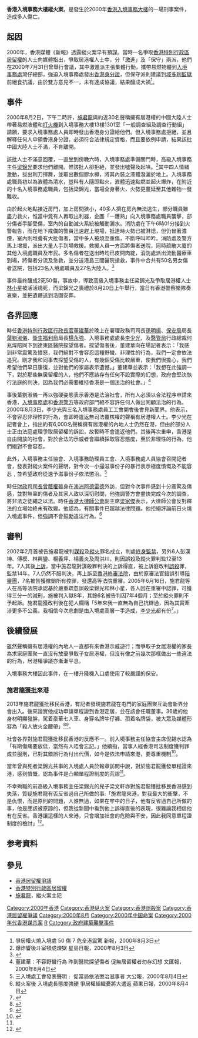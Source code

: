 {{Infobox civilian attack
| title         = 入境事務大樓縱火案
| image         = File:HK ImmgrationTower Entrance.JPG
| alt           = 縱火案發生於入境事務大樓13樓1301室
| caption       = 縱火案發生於入境事務大樓13樓1301室
| location      = {{CNHK}}[[灣仔|灣仔]][[告士打道|告士打道]]7號<br>[[入境事務大樓|入境事務大樓]]13樓1301室
| target        = 申領[[香港身分證|香港身分證]]
| coordinates   = {{coord|22.279795|114.172995|region:HK}}
| date          = {{start date|2000|08|02}}
| time          = 18:00
| timezone      = GMT+8
| type          = [[謀殺|謀殺]]、[[誤殺|誤殺]]、[[縱火|縱火]]
| fatalities    = 梁錦光、林小星
| injuries      = 50人
| victims       = 梁錦光
| perpetrators  = [[施君龍|施君龍]]
| assailants    = 施君龍、彭漢坤、傅模、林興鑾<br>楊義坪、楊義炎、周洪川
| weapons       = 易燃液體、[[打火機|打火機]]
| numparts      = 約30人
| dfens         = 入境事務處職員
| motive        = 一群聲稱擁有[[香港特別行政區居留權|香港特別行政區居留權]]的[[中國大陸|中國大陸]]人士企圖強迫入境事務處職員發出香港身分證
| inquiry       = 案件編號﹕HCCC 6/2001
| accused       = 施君龍、彭漢坤、傅模、林興鑾<br>楊義坪、楊義炎、周洪川
| convicted     = 施君龍謀殺及縱火罪名成立；彭漢坤、傅模、林興鑾、楊義坪、楊義炎、周洪川誤殺及縱火罪名成立
| convictions   = 施君龍被判處[[終身監禁|終身監禁]]；其餘6名被告被判監12至13年
| charges       = 謀殺、誤殺、縱火
| litigation    = 上訴庭改判施君龍誤殺罪成，監禁14年，其後7名被告獲[[香港終審法院|香港終審法院]]撤銷所有控罪，發還[[香港高等法院|香港高等法院]]重審，7名被告在重審中認罪，獲扣減三分之一的刑期，施君龍被判入獄8年，其餘6名被告判囚7年4個月，而縱火罪則不予起訴。
}}
'''香港入境事務大樓縱火案'''，是發生於2000年[[香港|香港]][[入境事務大樓|入境事務大樓]]的一場刑事案件，造成多人傷亡。

==起因==
2000年，香港媒體《新報》透露縱火案早有預謀。當時一名爭取[[香港特別行政區居留權|香港特別行政區居留權]]的人士向媒體指出，爭取居港權人士中，分「激進」及「保守」兩派，他們在2000年7月31日曾舉行會議，其中激進派主張集體行動，攜帶易燃物體到[[入境事務處|入境事務處]]灣仔總部，強迫入境事務處發出[[香港身分證|香港身分證]]，但保守派則建議到[[域多利監獄|域多利監獄]]前絕食抗議，由於雙方意見不一，未有達成協議，結果釀成大禍<ref>爭居權火燒入境處 50 傷 7 危全港震驚 新報，2000年8月3日</ref>。

==事件==
2000年8月2日，下午二時許，[[施君龍|施君龍]]與約近30名聲稱擁有居港權的中國大陸人士帶著易燃液體和[[打火機|打火機]]到入境事務大樓13樓1301室「一般調查組及調查行動組」請願，要求入境事務處人員即時發出香港身分證給他們。但入境事務處拒絕，並且解釋任何人申領香港身分證，必須符合法律規定資格，而且要依例申請，結果該批中國大陸人士不滿，不肯離開。

該批人士不滿意回覆，一直坐到傍晚六時，入境事務處準備關門時，高級入境事務主任[[梁錦光|梁錦光]]要求他們離開。惟該批人卻拒絕，並發出噓聲及起哄。<ref>爆炸響後斗室頓成煉獄 星島日報，2000年8月3日</ref>其中四人情緒激動，拔出利刀揮舞，並取出數個膠水樽，將其內裝之液體潑灑於地上。入境事務處職員初以為液體為清水，豈料有人隨即點火，液體迅速點燃並起火爆炸，在附近的十名入境事務處職員，包括梁錦光，當場全身著火，火勢更蔓延至其他雜物一發難收。

由於起火地點接近房門，加上房間狹小，40多人擠在房內無法逃生，部分職員雖盡力救火，惟當中竟有人再取出利器，企圖「一鑊熟」向入境事務處職員襲擊，部分傷者手腳受傷，室內的自動滅火系統被觸動灑水。消防處在下午6時01分接到火警報告，而在地下戒備的警員迅速趕上現場，抵達時火勢已被淋熄，但仍冒著濃煙，室內則堆疊有大批傷者，當中多人被燒至重傷，不斷呼叫呻吟。消防處及警方馬上增援，派出大量人手到場救援。救援人員一方面將傷者送院，同時疏散大廈的其他入境處職員及市民。多名傷者在送出時均已皮開肉綻，消防處派出流動醫療車到場，將傷者分流及急救，並分送港島三間醫院搶救，事件中合共有50名男女傷者送院，包括23名入境處職員及27名大陸人。<ref>{{cite news|url=http://std.stheadline.com/archive/fullstory.asp?andor=or&year1=2000&month1=8&day1=3&year2=2000&month2=8&day2=3&category=all&id=20000803a01&keyword1=&keyword2=|title=暴徒縱火衝擊入境處50傷|work=[[星島日報|星島日報]]|date=2000年8月3日|accessdate=2010年10月3日|language=zh-hk|archive-date=2019年6月26日|archive-url=https://web.archive.org/web/20190626032829/http://std.stheadline.com/archive/fullstory.asp?andor=or&year1=2000&month1=8&day1=3&year2=2000&month2=8&day2=3&category=all&id=20000803a01&keyword1=&keyword2=|dead-url=no}}</ref>

事件最終釀成2死50傷，事故中，導致高級入境事務主任梁錦光及爭取居港權人士[[林小星|林小星]]被活活燒死，而梁錦光之喪禮於8月20日上午舉行，當日有香港警察樂隊奏哀樂，並把遺體送到浩園安葬。

==各界回應==
時任[[香港特別行政區行政長官|香港特別行政區行政長官]][[董建華|董建華]]於晚上在署理政務司司長[[孫明揚|孫明揚]]、[[保安局_(香港)|保安局]]局長[[葉劉淑儀|葉劉淑儀]]、[[衛生福利局|衛生福利局]]局長[[楊永強|楊永強]]、入境事務處處長[[李少光|李少光]]，及[[醫管局|醫管局]]行政總裁何兆煒陪同下到達東區醫院探望傷者。探望傷者後，董建華向在場記者表示：「我感到非常震驚及憤怒，我們絕對不會容忍這種野蠻、非理性的行為，我們一定會依法追究。剛才我和同事去探望受傷的人，有幾個受傷比較嚴重，使我們很擔心，我們希望他們早日康復，並對他們的家屬表示遺憾。」董建華並表示：「我想在此強調一下，對於那些無居留權的人，他們不應該存有任何不設實際的幻想，政府會堅決執行法庭的判決，因為我們必需要維持香港是一個法治的社會。」<ref>董建華：不容野蠻行為 昨到醫院探望傷者 促無居留權者勿存幻想 文匯報，2000年8月4日</ref>

事後葉劉淑儀一再以強硬姿態表示香港是法治社會，所有人必須以合法程序申請來香港，[[入境事務處|入境事務處]]和[[香港警方|香港警方]]等政府部門絕不容許任何人做出罔顧法治的行為。2000年8月3日，李少光與三名入境事務處員工工會開會後會見新聞界。他表示，不會容忍非理性的行為，會即時遣返無司法覆核權的聲稱有居港權人士。李少光在記者會上，指出約有6,000名聲稱擁有居港權的內地人士仍然在港，但由於部分人士正由法庭處理爭取居留權的訴訟，故暫時不會遣返他們。其後再次重申，香港是自由開放的社會，對於合法的示威者會繼續採取容忍態度，至於非理性的行為，他們絕對不會容忍。

此外，入境事務主任協會、入境事務助理員工會、入境事務處人員協會召開記者會，發表對縱火案件的聲明，對今次一小撮滋事份子的暴行表示極度憤慨及不能容忍﹐並希望政府從速予滋事份子依法懲治。<ref>三入境處工會發表聲明﹕ 促當局依法懲治滋事者 大公報，2000年8月4日</ref>

時任[[財政司司長|財政司司長]][[曾蔭權|曾蔭權]]雖身在[[澳洲|澳洲]][[阿德雷德|阿德雷德]]外訪，但對今次事件感到十分震驚及傷感，並對無辜的傷者及其家人致以深切慰問，他強調警方會盡快完成今次的調查，將非法之徒繩之以法。時任[[香港大律師公會|香港大律師公會]]副主席[[梁家傑|梁家傑]]表示，大律師公會反對釋法的立場始終未有改變。他認為，有關事件已超越法律問題。他拒絕評論前日火燒入境處事件，但強調不會鼓勵違法行為。<ref>縱火案後 入境處長態度強硬 爭居權組織憂將大遣返 蘋果日報，2000年8月4日</ref>

==審判==
2002年2月首被告施君龍被判[[謀殺|謀殺]]及[[縱火|縱火]]罪名成立，判處[[終身監禁|終身監禁]]，另外6人彭漢坤、傅模、林興鑾、楊義坪、楊義炎及周洪川，則因誤殺及縱火罪判監12至13年。7人其後[[上訴|上訴]]，當中施君龍對謀殺罪判決的上訴得直，被上訴庭改判[[誤殺|誤殺]]罪，監禁14年。7人仍然不服判決，再上訴至[[香港終審法院|香港終審法院]]，由於原審法官錯誤引導[[陪審團|陪審團]]，7名被告獲撤銷所有控罪，發還高等法院重審。2005年6月16日，施君龍等人在高等法院承認基於嚴重疏忽誤殺梁錦光和林小星，各人因在重審中認罪，可獲得三分一的減刑，施被判入獄8年，其餘6名被告判囚7年4個月；至於縱火罪則不予起訴。施君龍獲改判後在犯人欄稱「5年來我一直無為自己抗辯過，因為其實牽涉更多不公義。我相信今次悲劇是由入境處高層一手造成，[[李少光|李少光]]都有份<ref name="施君龍稱李少光造成縱火案">{{cite news |title=施君龍竟稱：悲劇由入境處造成 |url=http://paper.wenweipo.com/2005/06/18/HK0506180037.htm |accessdate=2020-01-02 |work=文匯報 |date=2005-06-18 |archive-date=2020-01-02 |archive-url=https://web.archive.org/web/20200102111444/http://paper.wenweipo.com/2005/06/18/HK0506180037.htm |dead-url=no }}</ref>。」

==後續發展==
雖然聲稱擁有居港權的內地人一直都有來香港示威遊行；而爭取子女居港權的家長為求家庭團聚一直沒有放棄爭取子女居港權，但沒有像之前幾次那樣做出一些違法的行為，居港權爭議亦漸漸平息。

入境事務大樓因此事件，在一樓升降機入口處使用了較嚴謹的保安。

===施君龍獲批來港===
2013年施君龍獲批移民香港，有記者發現施君龍在屯門的家庭團聚互助會新界分會出入。後來證實他成功申請單程證到香港定居，並在該會任職董事。36歲的他身材明顯發胖，駕着豪華七人車、身穿名牌牛仔褲、孭着名牌袋，被大眾及媒體形容為「殺人放火金腰帶」<ref>{{cite news|language = 中文|url = http://the-sun.on.cc/cnt/news/20130826/00410_057.html|title = 潮女敢言：殺人放火金腰帶|publisher = 太陽報|date = 2013-08-26|accessdate = 2020-02-01|archive-url = https://web.archive.org/web/20200201025113/http://the-sun.on.cc/cnt/news/20130826/00410_057.html|archive-date = 2020-02-01|dead-url = no}}</ref><ref>{{cite news|language = 中文|url = http://www.passiontimes.hk/article/08-24-2013/4586|title = 殺人放火金腰帶 縱火犯施君龍香港飛黃騰達|publisher = 熱血時報|date = 2013-08-24|accessdate = 2020-02-01|archive-url = https://web.archive.org/web/20180716064857/http://www.passiontimes.hk/article/08-24-2013/4586|archive-date = 2018-07-16|dead-url = no}}</ref>。

社會各界對施君龍獲批移民香港的反應不一。前入境事務主任協會主席倪錫水認為「有啲傷痛要放低，當然有人唔會忘記。」他續指，當事人經香港司法制度獲判罪成並服刑，已對其錯誤行為付出代價，如今是依法申請來港，要尊重機制<ref name="od20130824">{{cite news|url=http://orientaldaily.on.cc/cnt/news/20130824/00176_072.html|title=入境大樓火劫　主角施君龍獲居權|work=[[東方日報_(香港)|東方日報]]|date=2013年8月24日|accessdate=2014年5月7日|language=zh-hk|archive-date=2019年11月11日|archive-url=https://web.archive.org/web/20191111143026/https://orientaldaily.on.cc/cnt/news/20130824/00176_072.html|dead-url=no}}</ref>。

當年曾與死者梁錦光共事的入境處人員於報章訪問中說，對於施君龍獲發單程證來港，感到憤慨，認為事件是凸顯單程證制度的荒謬<ref name="od20130824"/>。

不幸殉職的前高級入境事務主任梁錦光的兒子梁文軒亦對施君龍獲批移民香港感到失落，質疑施君龍有否反省過自己所做的事:「施君龍來港，對我最大的衝擊，不是仇恨，而是原則的問題，人誰無過，如果在牢中的日子，他有反省過自己所做的事，他是應該被原諒的，但我從新聞中看到他上訴得直後的表現，很難讓我相信他有在反省。香港讓這樣的人來港，只會增加社會的危險與不安，因此我同意單程證制度的檢討」<ref>{{cite news|url=http://the-sun.on.cc/cnt/news/20130829/00418_009.html|title=烽火台：梁錦光兒子回應施君龍|work=[[太陽報_(香港)|太陽報]]|date=2013年8月29日|accessdate=2014年2月21日|language=zh-hk|archive-date=2019年9月10日|archive-url=https://web.archive.org/web/20190910211410/http://the-sun.on.cc/cnt/news/20130829/00418_009.html|dead-url=no}}</ref>。

== 参考資料 ==
{{Reflist|2}}

==參見==
*[[香港居留權爭議|香港居留權爭議]]
*[[香港特別行政區居留權|香港特別行政區居留權]]
*[[施君龍|施君龍]]，縱火案主犯
{{香港電台十大哄動案件選舉}}
{{DEFAULTSORT:Immigration入境事務大樓縱火案}}
[[Category:2000年香港|Category:2000年香港]]
[[Category:香港纵火案|Category:香港纵火案]]
[[Category:香港誤殺案|Category:香港誤殺案]]
[[Category:香港居留權爭議|Category:香港居留權爭議]]
[[Category:2000年8月|Category:2000年8月]]
[[Category:2000年中国命案|Category:2000年中国命案]]
[[Category:2000年代香港谋杀案|Category:2000年代香港谋杀案]]
[[Category:2000年谋杀案|R]]
[[Category:政府建築襲擊事件|Category:政府建築襲擊事件]]